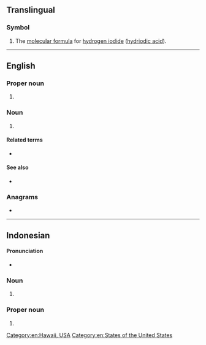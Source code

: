 {{also|hi|Hi|hi-|hí|hÍ|ḥi|Appendix:Variations of "hi"}}
==Translingual==

===Symbol===
{{head|mul|symbol}}

# The [[molecular formula]] for [[hydrogen iodide]] ([[hydriodic acid]]).

----

==English==

===Proper noun===
{{en-proper noun}}

# {{abbreviation of|en|Hawaii}}

===Noun===
{{en-noun|-}}

# {{initialism of|en|hyperspectral imaging}}

====Related terms====
* {{l|en|HIT}} {{gloss|hyperspectral imaging technique}}

====See also====
* {{l|en|HSD}} {{gloss|hyperspectral data}}

===Anagrams===
* {{anagrams|en|a=hi|IH}}

[[Category:en:Hawaii, USA]]
[[Category:en:States of the United States]]

----

==Indonesian==

====Pronunciation====
* {{IPA|id|/hai/|qual1=}}

===Noun===
{{head|id|noun}}

# {{initialism of|id|hubungan internasional}}

===Proper noun===
{{head|id|proper noun}}

# {{initialism of|id|{{w|lang=en|Hotel Indonesia}}}}
